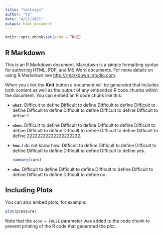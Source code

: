 ```yaml
---
title: "testvign"
author: "TZ"
date: "4/22/2021"
output: html_document
---
```


```r
knitr::opts_chunk$set(echo = TRUE)
```

## R Markdown

This is an R Markdown document. Markdown is a simple formatting syntax for authoring HTML, PDF, and MS Word documents. For more details on using R Markdown see <http://rmarkdown.rstudio.com>.

When you click the **Knit** button a document will be generated that includes both content as well as the output of any embedded R code chunks within the document. You can embed an R code chunk like this:

* **`what`.** Difficult to define Difficult to define Difficult to define Difficult to define Difficult to define Difficult to define Difficult to define Difficult to define 1
* **`when`.** Difficult to define Difficult to define Difficult to define Difficult to define Difficult to define Difficult to define Difficult to define Difficult to define 22222222222222222222.

* **`how`.**
  I do not know how. Difficult to define Difficult to define Difficult to define Difficult to define Difficult to define Difficult to define yes.

  ```r
  summary(cars)
  ```

* **`who`.**
  Difficult to define Difficult to define Difficult to define Difficult to define Difficult to define Difficult to define no.

## Including Plots

You can also embed plots, for example:

```r
plot(pressure)
```

Note that the `echo = FALSE` parameter was added to the code chunk to prevent printing of the R code that generated the plot.
